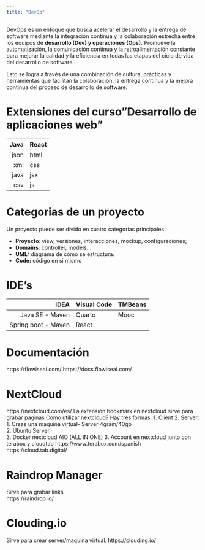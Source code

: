 ```yaml
---
title: "DevOp"
---
```


DevOps es un enfoque que busca acelerar el desarrollo y la entrega de software mediante la integración continua y la colaboración estrecha entre los equipos de **desarrollo (Dev) y operaciones (Ops).** Promueve la automatización, la comunicación continua y la retroalimentación constante para mejorar la calidad y la eficiencia en todas las etapas del ciclo de vida del desarrollo de software. 

Esto se logra a través de una combinación de cultura, prácticas y herramientas que facilitan la colaboración, la entrega continua y la mejora continua del proceso de desarrollo de software.

# Extensiones del curso"Desarrollo de aplicaciones web"



| Java     | React  | 
|---------:|:-------|
|  json    |   html |  
|  xml     |   css  | 
|  java    |   jsx  |
|  csv     |   js   |  



# Categorias de un proyecto

Un proyecto puede ser divido en cuatro categorias principales

*   **Proyecto**: view, versiones, interacciones, mockup, configuraciones;
*   **Domains**: controller, models...
*   **UML:** diagrama de cómo se estructura. 
*   **Code:** código en si mismo




# IDE's

| IDEA                 | Visual Code  |  TMBeans  |
|---------------------:|:-------------|-----------|
|  Java SE - Maven     |   Quarto     |   Mooc    |
|  Spring boot - Maven |   React      |           | 


# Documentación
https://flowiseai.com/
https://docs.flowiseai.com/

# NextCloud
https://nextcloud.com/es/
La extensión bookmark en nextcloud sirve para grabar paginas
Como utilizar nextcloud? Hay tres formas: 
1. Client
2. Server: 
   1. Creas una maquina virtual- Server 4gram/40gb  
   2. Ubuntu Server    
   3. Docker nextcloud AIO (ALL IN ONE) 
3. Account en nextcloud junto con terabox y cloudtab 
https://www.terabox.com/spanish
https://cloud.tab.digital/

# Raindrop Manager
Sirve para grabar links  
https://raindrop.io/

# Clouding.io
Sirve para crear server/maquina virtual. 
https://clouding.io/


